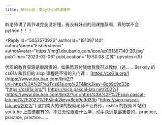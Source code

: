 ```yaml
---
title: 研讨小组｜求python网课推荐
---
```



<Forum groupName="真的需要这份文凭吗？" groupUrl="https://www.douban.com/group/fucking_diploma/" archivedAt="2025-05-16T14:44:51.844Z">
  <Post
    id="284487860"
    title="研讨小组｜求python网课推荐"
    url="https://www.douban.com/group/topic/284487860/?_spm_id=MjM3NzM4NzU2"
    pubTime="2023-03-07"
    highlightUserId="191397140"
  >
听老师讲了两节课完全没听懂，有没有好点的网课推荐啊，真的学不会python！！！

<Reply
  id="5053573926"
  authorId="191397140"
  authorName="Fisherchenxi"
  authorAvatar="https://img1.doubanio.com/icon/up191397140-20.jpg"
  pubTime="2023-03-06"
  pubLocation="19:50:08 江苏"
  upvotes={5}
>
优质的教育资源是很昂贵的，如果愿意付钱给我我可以教你（逃...... Berkely
的 cs61a 和我们的 sicp 课程是不错的入门课：
[https://cs61a.org/](https://www.douban.com/link2/?url=https%3A%2F%2Fcs61a.org%2F&link2key=8cb9c9d33b "https://cs61a.org/")
[https://sicp.pascal-lab.net/2022/](https://www.douban.com/link2/?url=https%3A%2F%2Fsicp.pascal-lab.net%2F2022%2F&link2key=8cb9c9d33b "https://sicp.pascal-lab.net/2022/")
这门南大的课的视频老师不让外传，cs61a 的视频 B 站和 youtube
上应该都有的。不过无论跟着什么学，动手永远是最重要的，practice,
practice, practice......
</Reply>
  </Post>
</Forum>
